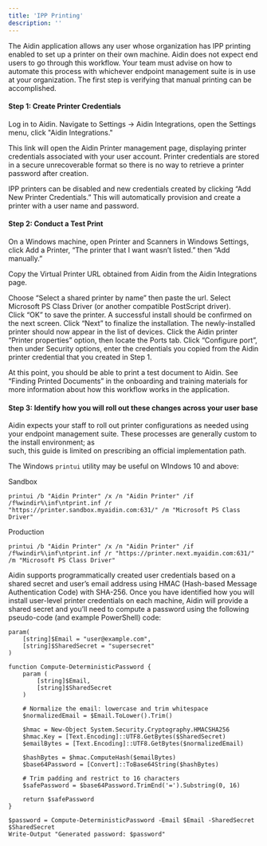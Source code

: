 ```yaml
---
title: 'IPP Printing'
description: ''
---
```

 

The Aidin application allows any user whose organization has IPP printing enabled to set up a printer on their own machine.  Aidin does not expect end users to go through this workflow. Your team must advise on how to automate this process with whichever endpoint management suite is in use at your organization. The first step is verifying that manual printing can be accomplished. 

#### **Step 1: Create Printer Credentials** 

Log in to Aidin. Navigate to Settings → Aidin Integrations, open the Settings menu, click "Aidin Integrations."  

This link will open the Aidin Printer management page, displaying printer credentials associated with your user account. Printer credentials are stored in a secure unrecoverable format so there is no way to retrieve a printer password after creation. 

IPP printers can be disabled and new credentials created by clicking “Add New Printer Credentials.” This will automatically provision and create a printer with a user name and password. 

#### **Step 2: Conduct a Test Print** 

On a Windows machine, open Printer and Scanners in Windows Settings, click Add a Printer, “The printer that I want wasn’t listed.” then “Add manually.”

Copy the Virtual Printer URL obtained from Aidin from the Aidin Integrations page.

Choose “Select a shared printer by name” then paste the url. Select Microsoft PS Class Driver (or another compatible PostScript driver).   
Click “OK” to save the printer. A successful install should be confirmed on the next screen.  Click “Next” to finalize the installation. The newly-installed printer should now appear in the list of devices. Click the Aidin printer “Printer properties” option, then locate the Ports tab. Click “Configure port”, then under Security options, enter the credentials you copied from the Aidin printer credential that you created in Step 1\.

At this point, you should be able to print a test document to Aidin. See “Finding Printed Documents” in the onboarding and training materials for more information about how this workflow works in the application.

#### **Step 3: Identify how you will roll out these changes across your user base** 

Aidin expects your staff to roll out printer configurations as needed using your endpoint management suite.  These processes are generally custom to the install environment; as  
such, this guide is limited on prescribing an official implementation path.

The Windows `printui` utility may be useful on WIndows 10 and above:

Sandbox

```shell
printui /b "Aidin Printer" /x /n "Aidin Printer" /if /f%windir%\inf\ntprint.inf /r
"https://printer.sandbox.myaidin.com:631/" /m "Microsoft PS Class Driver"
```

Production

```shell
printui /b "Aidin Printer" /x /n "Aidin Printer" /if /f%windir%\inf\ntprint.inf /r "https://printer.next.myaidin.com:631/" /m "Microsoft PS Class Driver"
```

Aidin supports programmatically created user credentials based on a shared secret and user’s email address using HMAC (Hash-based Message Authentication Code) with SHA-256. Once you have identified how you will install user-level printer credentials on each machine, Aidin will provide a shared secret and you’ll need to compute a password using the following pseudo-code (and example PowerShell) code:

```shell
param(
    [string]$Email = "user@example.com",
    [string]$SharedSecret = "supersecret"
)

function Compute-DeterministicPassword {
    param (
        [string]$Email,
        [string]$SharedSecret
    )

    # Normalize the email: lowercase and trim whitespace
    $normalizedEmail = $Email.ToLower().Trim()

    $hmac = New-Object System.Security.Cryptography.HMACSHA256
    $hmac.Key = [Text.Encoding]::UTF8.GetBytes($SharedSecret)
    $emailBytes = [Text.Encoding]::UTF8.GetBytes($normalizedEmail)

    $hashBytes = $hmac.ComputeHash($emailBytes)
    $base64Password = [Convert]::ToBase64String($hashBytes)

    # Trim padding and restrict to 16 characters
    $safePassword = $base64Password.TrimEnd('=').Substring(0, 16)

    return $safePassword
}

$password = Compute-DeterministicPassword -Email $Email -SharedSecret $SharedSecret
Write-Output "Generated password: $password"
```